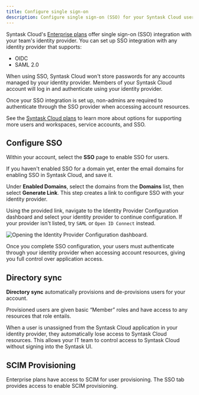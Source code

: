 ```yaml
---
title: Configure single sign-on
description: Configure single sign-on (SSO) for your Syntask Cloud users.
---
```


Syntask Cloud's [Enterprise plans](https://www.syntask.khulnasoft.com/pricing) offer single sign-on (SSO) integration with your team's identity provider.
You can set up SSO integration with any identity provider that supports:

- OIDC
- SAML 2.0

When using SSO, Syntask Cloud won't store passwords for any accounts managed by your identity provider.
Members of your Syntask Cloud account will log in and authenticate using your identity provider.

Once your SSO integration is set up, non-admins are required to authenticate through the SSO provider when 
accessing account resources.

See the [Syntask Cloud plans](https://www.syntask.khulnasoft.com/pricing) to learn more about options for supporting more users and 
workspaces, service accounts, and SSO.

## Configure SSO

Within your account, select the **SSO** page to enable SSO for users.

If you haven't enabled SSO for a domain yet, enter the email domains for enabling SSO in Syntask Cloud, and save it.

Under **Enabled Domains**, select the domains from the **Domains** list, then select **Generate Link**. 
This step creates a link to configure SSO with your identity provider.


Using the provided link, navigate to the Identity Provider Configuration dashboard and select your identity provider to continue 
configuration. If your provider isn't listed, try `SAML` or `Open ID Connect` instead.

![Opening the Identity Provider Configuration dashboard.](/3.0/img/ui/cloud-sso-dashboard.png)

Once you complete SSO configuration, your users must authenticate through your identity provider when accessing account resources, giving you full control over application access.

## Directory sync

**Directory sync** automatically provisions and de-provisions users for your account.

Provisioned users are given basic “Member” roles and have access to any resources that role entails.

When a user is unassigned from the Syntask Cloud application in your identity provider, they automatically lose access to 
Syntask Cloud resources. This allows your IT team to control access to Syntask Cloud without signing into the Syntask UI.

## SCIM Provisioning

Enterprise plans have access to SCIM for user provisioning.
The SSO tab provides access to enable SCIM provisioning.
